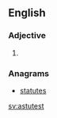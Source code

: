 ==English==

===Adjective===
{{head|en|adjective superlative form}}

# {{en-superlative of|astute}}

===Anagrams===
* [[statutes#English|statutes]]

[[sv:astutest]]